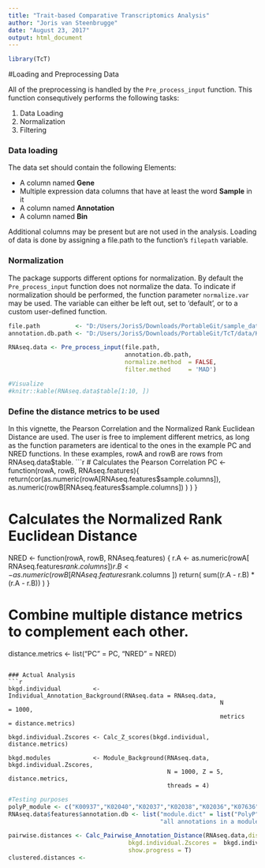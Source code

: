 ```yaml
---
title: "Trait-based Comparative Transcriptomics Analysis"
author: "Joris van Steenbrugge"
date: "August 23, 2017"
output: html_document
---
```

```r
library(TcT)
```
#Loading and Preprocessing Data


All of the preprocessing is handled by the `Pre_process_input` function.
This function consequtively performs the following tasks:

1. Data Loading
2. Normalization
3. Filtering


### Data loading
The data set should contain the following Elements:

* A column named **Gene**
* Multiple expression data columns that have at least the word **Sample** in it
* A column named **Annotation**
* A column named **Bin**

Additional columns may be present but are not used in the analysis.
Loading of data is done by assigning a file.path to the function's `filepath`
variable.

### Normalization
The package supports different options for normalization. By default the `Pre_process_input` function
does not normalize the data. To indicate if normalization should be performed, the function parameter 
`normalize.var` may be used. The variable can either be left out, set to 'default', or to a custom user-defined function.
```r
file.path          <- "D:/Users/JorisS/Downloads/PortableGit/sample_data.csv"
annotation.db.path <- "D:/Users/JorisS/Downloads/PortableGit/TcT/data/KEGG_modules.tsv"

RNAseq.data <- Pre_process_input(file.path,
                                 annotation.db.path,
                                 normalize.method  = FALSE,
                                 filter.method     = 'MAD')

#Visualize 
#knitr::kable(RNAseq.data$table[1:10, ])

```

### Define the distance metrics to be used
In this vignette, the Pearson Correlation and the Normalized Rank Euclidean Distance are used.
The user is free to implement different metrics, as long as the function parameters
are identical to the ones in the example PC and NRED functions.
In these examples, rowA and rowB are rows from RNAseq.data$table.
```r
# Calculates the Pearson Correlation
PC <- function(rowA, rowB, RNAseq.features){
  return(cor(as.numeric(rowA[RNAseq.features$sample.columns]),
             as.numeric(rowB[RNAseq.features$sample.columns])
             )
         )
}

# Calculates the Normalized Rank Euclidean Distance
NRED <- function(rowA, rowB, RNAseq.features) {
  r.A <- as.numeric(rowA[ RNAseq.features$rank.columns ])
  r.B <- as.numeric(rowB[ RNAseq.features$rank.columns ])
  return(
    sum((r.A - r.B) * (r.A - r.B))
  )
}

# Combine multiple distance metrics to complement each other.
distance.metrics <- list("PC"   = PC,
                         "NRED" = NRED)
```

### Actual Analysis
```r
bkgd.individual         <- Individual_Annotation_Background(RNAseq.data = RNAseq.data, 
                                                            N           = 1000, 
                                                            metrics     = distance.metrics)

bkgd.individual.Zscores <- Calc_Z_scores(bkgd.individual, distance.metrics)

bkgd.modules            <- Module_Background(RNAseq.data, bkgd.individual.Zscores,
                                             N = 1000, Z = 5, distance.metrics,
                                             threads = 4)

```


```r
#Testing purposes
polyP_module <- c("K00937","K02040","K02037","K02038","K02036","K07636","K07657","K03306")
RNAseq.data$features$annotation.db <- list("module.dict" = list("PolyP" = polyP_module),
                                           "all annotations in a module" = polyP_module)

pairwise.distances <- Calc_Pairwise_Annotation_Distance(RNAseq.data,distance.metrics =distance.metrics,
                                  bkgd.individual.Zscores =  bkgd.individual.Zscores,
                                  show.progress = T)
clustered.distances <- 
```


```r

```

